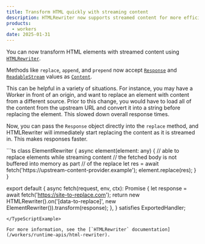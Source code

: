 ```yaml
---
title: Transform HTML quickly with streaming content
description: HTMLRewriter now supports streamed content for more efficient replacement of HTML elements
products:
  - workers
date: 2025-01-31
---
```



You can now transform HTML elements with streamed content using [`HTMLRewriter`](/workers/runtime-apis/html-rewriter).

Methods like `replace`, `append`, and `prepend` now accept [`Response`](/workers/runtime-apis/response/) and [`ReadableStream`](/workers/runtime-apis/streams/readablestream/)
values as [`Content`](/workers/runtime-apis/html-rewriter/#global-types).

This can be helpful in a variety of situations. For instance, you may have a Worker in front of an origin,
and want to replace an element with content from a different source. Prior to this change, you would have to load
all of the content from the upstream URL and convert it into a string before replacing the element. This slowed
down overall response times.

Now, you can pass the `Response` object directly into the `replace` method, and HTMLRewriter will immediately
start replacing the content as it is streamed in. This makes responses faster.

<TypeScriptExample filename="index.ts">
```ts
class ElementRewriter {
	async element(element: any) {
		// able to replace elements while streaming content
		// the fetched body is not buffered into memory as part
		// of the replace
		let res = await fetch('https://upstream-content-provider.example');
		element.replace(res);
	}
}

export default {
	async fetch(request, env, ctx): Promise<Response> {
		let response = await fetch('https://site-to-replace.com');
		return new HTMLRewriter().on('[data-to-replace]', new ElementRewriter()).transform(response);
	},
} satisfies ExportedHandler<Env>;
```
</TypeScriptExample>

For more information, see the [`HTMLRewriter` documentation](/workers/runtime-apis/html-rewriter).

